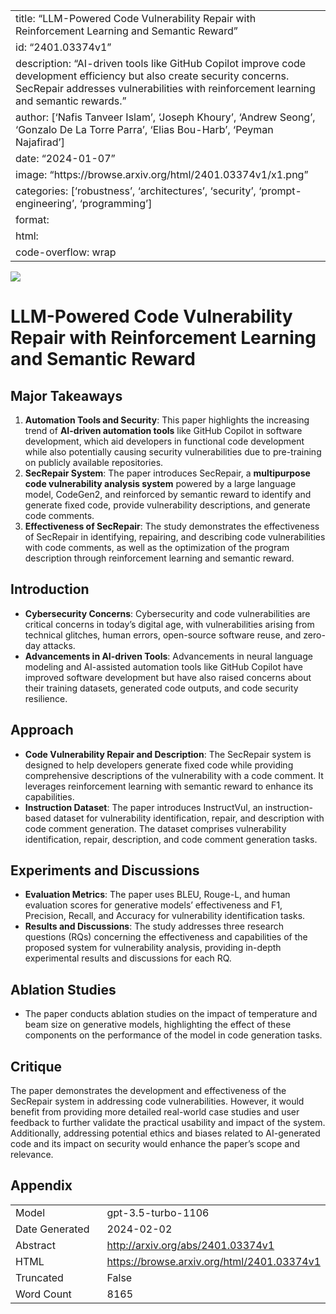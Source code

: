 
---
title: "LLM-Powered Code Vulnerability Repair with Reinforcement Learning and Semantic Reward"
id: "2401.03374v1"
description: "AI-driven tools like GitHub Copilot improve code development efficiency but also create security concerns. SecRepair addresses vulnerabilities with reinforcement learning and semantic rewards."
author: ['Nafis Tanveer Islam', 'Joseph Khoury', 'Andrew Seong', 'Gonzalo De La Torre Parra', 'Elias Bou-Harb', 'Peyman Najafirad']
date: "2024-01-07"
image: "https://browse.arxiv.org/html/2401.03374v1/x1.png"
categories: ['robustness', 'architectures', 'security', 'prompt-engineering', 'programming']
format:
  html:
    code-overflow: wrap
---

![](https://browse.arxiv.org/html/2401.03374v1/x1.png)

# LLM-Powered Code Vulnerability Repair with Reinforcement Learning and Semantic Reward

## Major Takeaways
1. **Automation Tools and Security**: This paper highlights the increasing trend of **AI-driven automation tools** like GitHub Copilot in software development, which aid developers in functional code development while also potentially causing security vulnerabilities due to pre-training on publicly available repositories.
2. **SecRepair System**: The paper introduces SecRepair, a **multipurpose code vulnerability analysis system** powered by a large language model, CodeGen2, and reinforced by semantic reward to identify and generate fixed code, provide vulnerability descriptions, and generate code comments.
3. **Effectiveness of SecRepair**: The study demonstrates the effectiveness of SecRepair in identifying, repairing, and describing code vulnerabilities with code comments, as well as the optimization of the program description through reinforcement learning and semantic reward.

## Introduction
- **Cybersecurity Concerns**: Cybersecurity and code vulnerabilities are critical concerns in today’s digital age, with vulnerabilities arising from technical glitches, human errors, open-source software reuse, and zero-day attacks.
- **Advancements in AI-driven Tools**: Advancements in neural language modeling and AI-assisted automation tools like GitHub Copilot have improved software development but have also raised concerns about their training datasets, generated code outputs, and code security resilience.

## Approach
- **Code Vulnerability Repair and Description**: The SecRepair system is designed to help developers generate fixed code while providing comprehensive descriptions of the vulnerability with a code comment. It leverages reinforcement learning with semantic reward to enhance its capabilities.
- **Instruction Dataset**: The paper introduces InstructVul, an instruction-based dataset for vulnerability identification, repair, and description with code comment generation. The dataset comprises vulnerability identification, repair, description, and code comment generation tasks.

## Experiments and Discussions
- **Evaluation Metrics**: The paper uses BLEU, Rouge-L, and human evaluation scores for generative models' effectiveness and F1, Precision, Recall, and Accuracy for vulnerability identification tasks.
- **Results and Discussions**: The study addresses three research questions (RQs) concerning the effectiveness and capabilities of the proposed system for vulnerability analysis, providing in-depth experimental results and discussions for each RQ.

## Ablation Studies
- The paper conducts ablation studies on the impact of temperature and beam size on generative models, highlighting the effect of these components on the performance of the model in code generation tasks.

## Critique
The paper demonstrates the development and effectiveness of the SecRepair system in addressing code vulnerabilities. However, it would benefit from providing more detailed real-world case studies and user feedback to further validate the practical usability and impact of the system. Additionally, addressing potential ethics and biases related to AI-generated code and its impact on security would enhance the paper's scope and relevance.

## Appendix

|          |          |
|----------|----------|
| Model     | gpt-3.5-turbo-1106       |
| Date Generated     | 2024-02-02       |
| Abstract | [http://arxiv.org/abs/2401.03374v1](http://arxiv.org/abs/2401.03374v1)        |
| HTML     | [https://browse.arxiv.org/html/2401.03374v1](https://browse.arxiv.org/html/2401.03374v1)       |
| Truncated       | False       |
| Word Count       | 8165       |